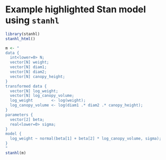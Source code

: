# Example highlighted Stan model using `stanhl`


```r
library(stanhl)
stanhl_html()
```


```r
m <- "
data {
  int<lower=0> N;
  vector[N] weight;
  vector[N] diam1;
  vector[N] diam2;
  vector[N] canopy_height;
}
transformed data {
  vector[N] log_weight;
  vector[N] log_canopy_volume;
  log_weight        <- log(weight);
  log_canopy_volume <- log(diam1 .* diam2 .* canopy_height);
}
parameters {
  vector[2] beta;
  real<lower=0> sigma;
}
model {
  log_weight ~ normal(beta[1] + beta[2] * log_canopy_volume, sigma);
}
"
stanhl(m)

```
